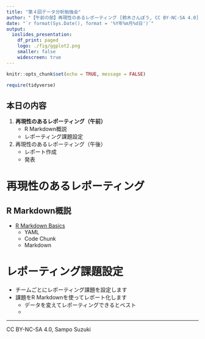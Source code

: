```yaml
---
title: "第４回データ分析勉強会"
author: "【午前の部】再現性のあるレポーティング [鈴木さんぽう, CC BY-NC-SA 4.0]"
date: "`r format(Sys.Date(), format = '%Y年%m月%d日')`"
output:
  ioslides_presentation:
    df_print: paged
    logo: ./fig/ggplot2.png
    smaller: false
    widescreen: true
---
```


```r
knitr::opts_chunk$set(echo = TRUE, message = FALSE)

require(tidyverse)
```


## 本日の内容
1. **再現性のあるレポーティング（午前）**
    * R Markdown概説
    * レポーティング課題設定
1. 再現性のあるレポーティング（午後）
    * レポート作成
    * 発表

# 再現性のあるレポーティング

## R Markdown概説
* [R Markdown Basics](../cabinet/communicate/rmd_basics.html)
    * YAML
    * Code Chunk
    * Markdown

# レポーティング課題設定
* チームごとにレポーティング課題を設定します
* 課題をR Markdownを使ってレポート化します
    * データを変えてレポーティングできるとベスト
    * 


---

CC BY-NC-SA 4.0, Sampo Suzuki